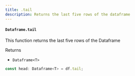 ```yaml
---
title: .tail
description: Returns the last five rows of the dataframe
---
```


#### `Dataframe.tail`

This function returns the last five rows of the Dataframe

Returns

- `Dataframe<T>`

```typescript
const head: Dataframe<T> = df.tail;
```
